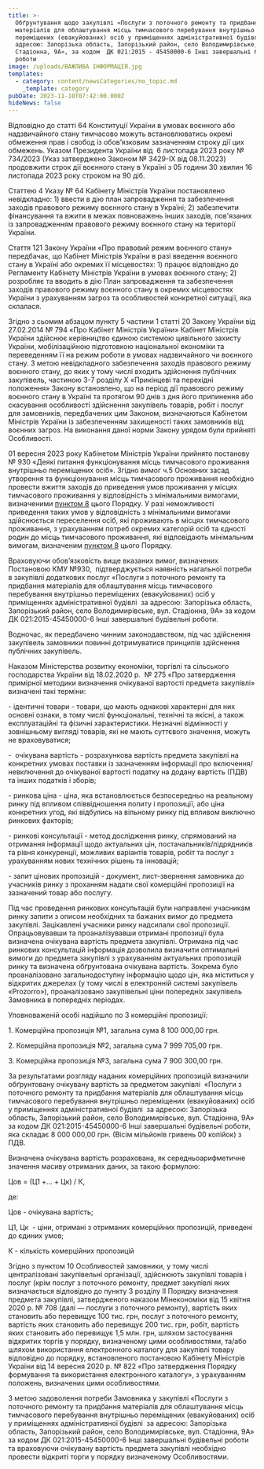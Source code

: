 ```yaml
---
title: >-
  Обґрунтування щодо закупівлі «Послуги з поточного ремонту та придбання
  матеріалів для облаштування місць тимчасового перебування внутрішньо
  переміщених (евакуйованих) осіб у приміщеннях адміністративної будівлі  за
  адресою: Запорізька область, Запорізький район, село Володимирівське, вул.
  Стадіонна, 9А», за кодом  ДК 021:2015 - 45450000-6 Інші завершальні будівельні
  роботи
image: /uploads/ВАЖЛИВА ІНФОРМАЦІЯ.jpg
templates:
  - category: content/newsCategories/no_topic.md
    _template: category
pubDate: 2023-11-10T07:42:00.000Z
hideNews: false
---
```


Відповідно до статті 64 Конституції України в умовах воєнного або надзвичайного стану тимчасово можуть встановлюватись окремі обмеження прав і свобод із обов’язковим зазначенням строку дії цих обмежень. Указом Президента України від  6 листопада 2023 року № 734/2023 (Указ затверджено Законом № 3429-IX від 08.11.2023) продовжити строк дії воєнного стану в Україні з 05 години 30 хвилин 16 листопада 2023 року строком на 90 діб.

Статтею 4 Указу № 64 Кабінету Міністрів України постановлено невідкладно: 1) ввести в дію план запровадження та забезпечення заходів правового режиму воєнного стану в Україні; 2) забезпечити фінансування та вжити в межах повноважень інших заходів, пов'язаних із запровадженням правового режиму воєнного стану на території України. 

Стаття 121 Закону України «Про правовий режим воєнного стану» передбачає, що Кабінет Міністрів України в разі введення воєнного стану в Україні або окремих її місцевостях: 1) працює відповідно до Регламенту Кабінету Міністрів України в умовах воєнного стану; 2) розробляє та вводить в дію План запровадження та забезпечення заходів правового режиму воєнного стану в окремих місцевостях України з урахуванням загроз та особливостей конкретної ситуації, яка склалася. 

Згідно з сьомим абзацом пункту 5 частини 1 статті 20 Закону України від 27.02.2014 № 794 «Про Кабінет Міністрів України» Кабінет Міністрів України здійснює керівництво єдиною системою цивільного захисту України, мобілізаційною підготовкою національної економіки та переведенням її на режим роботи в умовах надзвичайного чи воєнного стану. З метою невідкладного забезпечення заходів правового режиму воєнного стану, до яких у тому числі входить здійснення публічних закупівель, частиною 3-7 розділу Х «Прикінцеві та перехідні положення» Закону встановлено, що на період дії правового режиму воєнного стану в Україні та протягом 90 днів з дня його припинення або скасування особливості здійснення закупівель товарів, робіт і послуг для замовників, передбачених цим Законом, визначаються Кабінетом Міністрів України із забезпеченням захищеності таких замовників від воєнних загроз. На виконання даної норми Закону урядом були прийняті Особливості. 

&#x9;01 вересня 2023 року Кабінетом Міністрів України прийнято постанову № 930 «Деякі питання функціонування місць тимчасового проживання внутрішньо переміщених осіб». Згідно вимог ч.5 Основних засад утворення та функціонування місць тимчасового проживання необхідно провести вжиття заходів до приведення умов проживання у місцях тимчасового проживання у відповідність з мінімальними вимогами, визначеними [пунктом 8](https://zakon.rada.gov.ua/laws/show/930-2023-%D0%BF#n48) цього Порядку. У разі неможливості приведення таких умов у відповідність з мінімальними вимогами здійснюється переселення осіб, які проживають в місцях тимчасового проживання, з урахуванням потреб окремих категорій осіб та єдності родин до місць тимчасового проживання, які відповідають мінімальним вимогам, визначеним [пунктом 8](https://zakon.rada.gov.ua/laws/show/930-2023-%D0%BF#n48) цього Порядку.

&#x9;Враховуючи обов’язковість вище вказаних вимог, визначених Постановою КМУ №930,  підтверджується наявність нагальної потреби в закупівлі додаткових послуг «Послуги з поточного ремонту та придбання матеріалів для облаштування місць тимчасового перебування внутрішньо переміщених (евакуйованих) осіб у приміщеннях адміністративної будівлі  за адресою: Запорізька область, Запорізький район, село Володимирівське, вул. Стадіонна, 9А» за кодом ДК 021:2015-45450000-6 Інші завершальні будівельні роботи.

&#x9;Водночас, як передбачено чинним законодавством, під час здійснення закупівель замовники повинні дотримуватися принципів здійснення публічних закупівель. 

Наказом Міністерства розвитку економіки, торгівлі та сільського господарства України від 18.02.2020 р.  № 275 «Про затвердження примірної методики визначення очікуваної вартості предмета закупівлі» визначені такі терміни:

\- ідентичні товари - товари, що мають однакові характерні для них основні ознаки, в тому числі функціональні, технічні та якісні, а також експлуатаційні та фізичні характеристики. Незначні відмінності у зовнішньому вигляді товарів, які не мають суттєвого значення, можуть не враховуватися;

-  очікувана вартість - розрахункова вартість предмета закупівлі на конкретних умовах поставки із зазначенням інформації про включення/невключення до очікуваної вартості податку на додану вартість (ПДВ) та інших податків і зборів;

\- ринкова ціна - ціна, яка встановлюється безпосередньо на реальному ринку під впливом співвідношення попиту і пропозиції, або ціна конкретних угод, які відбулись на вільному ринку під впливом виключно ринкових факторів;

\- ринкові консультації - метод дослідження ринку, спрямований на отримання інформації щодо актуальних цін, постачальників/підрядників та рівня конкуренції, можливих варіантів товарів, робіт та послуг з урахуванням нових технічних рішень та інновацій;

\- запит цінових пропозицій - документ, лист-звернення замовника до учасників ринку з проханням надати свої комерційні пропозиції на зазначений товар або послугу.

Під час проведення ринкових консультацій були направлені учасникам ринку запити з описом необхідних та бажаних вимог до предмета закупівлі. Зацікавлені учасники ринку надсилали свої пропозиції. Опрацьовувавши та проаналізувавши отримані пропозиції була визначена очікувана вартість предмета закупівлі. Отримана під час ринкових консультацій інформація дозволила визначити оптимальні вимоги до предмета закупівлі з урахуванням актуальних пропозицій ринку та визначена обґрунтована очікувана вартість. Зокрема було проаналізовано загальнодоступну інформацію щодо цін, яка міститься у відкритих джерелах (у тому числі в електронній системі закупівель «Prozorro»), проаналізовано закупівельні ціни попередніх закупівель Замовника в попередніх періодах.

Уповноваженій особі надійшло по 3 комерційні пропозиції:

1\. Комерційна пропозиція №1, загальна сума 8 100 000,00 грн.

2\. Комерційна пропозиція №2, загальна сума 7 999 705,00 грн.

3\. Комерційна пропозиція №3, загальна сума 7 900 300,00 грн.

За результатами розгляду наданих комерційних пропозицій визначили обґрунтовану очікувану вартість за предметом закупівлі  «Послуги з поточного ремонту та придбання матеріалів для облаштування місць тимчасового перебування внутрішньо переміщених (евакуйованих) осіб у приміщеннях адміністративної будівлі  за адресою: Запорізька область, Запорізький район, село Володимирівське, вул. Стадіонна, 9А» за кодом ДК 021:2015-45450000-6 Інші завершальні будівельні роботи, яка складає 8 000 000,00 грн. (Вісім мільйонів гривень 00 копійок) з ПДВ.

Визначена очікувана вартість розрахована, як середньоарифметичне значення масиву отриманих даних, за такою формулою:

Цов = (Ц1 +… + Цк) / К,

де:

Цов - очікувана вартість;

Ц1, Цк  - ціни, отримані з отриманих комерційних пропозицій, приведені до єдиних умов;

К - кількість комерційних пропозицій

Згідно з пунктом 10 Особливостей замовники, у тому числі централізовані закупівельні організації, здійснюють закупівлі товарів і послуг (крім послуг з поточного ремонту, предмет закупівлі яких визначається відповідно до пункту 3 розділу II Порядку визначення предмета закупівлі, затвердженого наказом Мінекономіки від 15 квітня 2020 р. № 708 (далі — послуги з поточного ремонту), вартість яких становить або перевищує 100 тис. грн, послуг з поточного ремонту, вартість яких становить або перевищує 200 тис. грн, робіт, вартість яких становить або перевищує 1,5 млн. грн, шляхом застосування відкритих торгів у порядку, визначеному цими особливостями, та/або шляхом використання електронного каталогу для закупівлі товару відповідно до порядку, встановленого постановою Кабінету Міністрів України від 14 вересня 2020 р. № 822 «Про затвердження Порядку формування та використання електронного каталогу», з урахуванням положень, визначених цими особливостями.

З метою задоволення потреби Замовника у закупівлі «Послуги з поточного ремонту та придбання матеріалів для облаштування місць тимчасового перебування внутрішньо переміщених (евакуйованих) осіб у приміщеннях адміністративної будівлі  за адресою: Запорізька область, Запорізький район, село Володимирівське, вул. Стадіонна, 9А» за кодом ДК 021:2015-45450000-6 Інші завершальні будівельні роботи та враховуючи очікувану вартість предмета закупівлі необхідно провести відкриті торги у порядку визначеному Особливостями.
